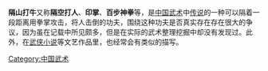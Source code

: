 {{Unreferenced|time=2021-09-19T16:22:34+00:00}}
'''隔山打牛'''又称'''隔空打人'''、'''印掌'''、'''百步神拳'''等，是[[中国武术|中国武术]]中[[传说|传说]]的一种可以隔着一段距离用拳掌攻击，将人击倒的功夫，围绕这种功夫是否真实存在存在很大的争议，因为虽在记载中所见颇多，但是在实际的武术整理挖掘中却没有发现过。此外，在[[武侠小说|武侠小说]]等文艺作品里，也经常会有类似的描写。
{{武术小作品}}
[[Category:中国武术|Category:中国武术]]